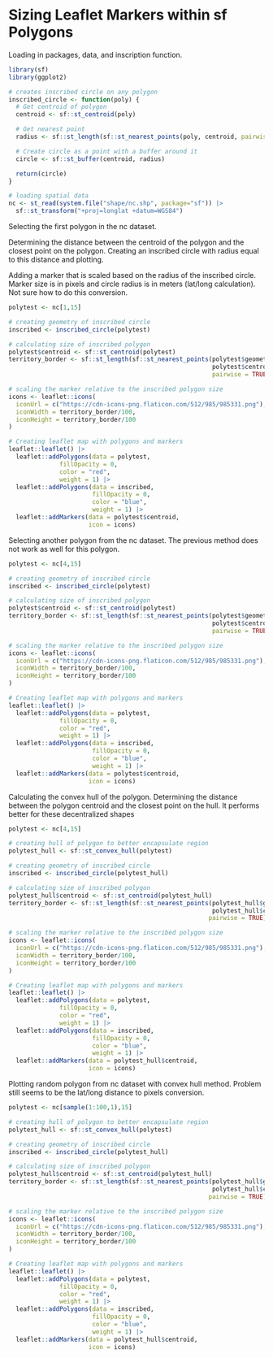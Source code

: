 # Sizing Leaflet Markers within sf Polygons

Loading in packages, data, and inscription function.

```r
library(sf)
library(ggplot2)

# creates inscribed circle on any polygon
inscribed_circle <- function(poly) {
  # Get centroid of polygon
  centroid <- sf::st_centroid(poly)

  # Get nearest point
  radius <- sf::st_length(sf::st_nearest_points(poly, centroid, pairwise = TRUE))

  # Create circle as a point with a buffer around it
  circle <- sf::st_buffer(centroid, radius)

  return(circle)
}

# loading spatial data
nc <- st_read(system.file("shape/nc.shp", package="sf")) |>
  sf::st_transform("+proj=longlat +datum=WGS84")
```

Selecting the first polygon in the nc dataset.

Determining the distance between the centroid of the polygon and the closest point on the polygon. Creating an inscribed circle with radius equal to this distance and plotting.

Adding a marker that is scaled based on the radius of the inscribed circle. Marker size is in pixels and circle radius is in meters (lat/long calculation). Not sure how to do this conversion.

```r
polytest <- nc[1,15]

# creating geometry of inscribed circle
inscribed <- inscribed_circle(polytest)

# calculating size of inscribed polygon
polytest$centroid <- sf::st_centroid(polytest)
territory_border <- sf::st_length(sf::st_nearest_points(polytest$geometry,
                                                        polytest$centroid,
                                                        pairwise = TRUE))

# scaling the marker relative to the inscribed polygon size
icons <- leaflet::icons(
  iconUrl = c("https://cdn-icons-png.flaticon.com/512/985/985331.png"),
  iconWidth = territory_border/100,
  iconHeight = territory_border/100
)

# Creating leaflet map with polygons and markers
leaflet::leaflet() |>
  leaflet::addPolygons(data = polytest,
              fillOpacity = 0,
              color = "red",
              weight = 1) |>
  leaflet::addPolygons(data = inscribed,
                       fillOpacity = 0,
                       color = "blue",
                       weight = 1) |>
  leaflet::addMarkers(data = polytest$centroid,
                      icon = icons)
```

Selecting another polygon from the nc dataset. The previous method does not work as well for this polygon.

```r
polytest <- nc[4,15]

# creating geometry of inscribed circle
inscribed <- inscribed_circle(polytest)

# calculating size of inscribed polygon
polytest$centroid <- sf::st_centroid(polytest)
territory_border <- sf::st_length(sf::st_nearest_points(polytest$geometry,
                                                        polytest$centroid,
                                                        pairwise = TRUE))

# scaling the marker relative to the inscribed polygon size
icons <- leaflet::icons(
  iconUrl = c("https://cdn-icons-png.flaticon.com/512/985/985331.png"),
  iconWidth = territory_border/100,
  iconHeight = territory_border/100
)

# Creating leaflet map with polygons and markers
leaflet::leaflet() |>
  leaflet::addPolygons(data = polytest,
              fillOpacity = 0,
              color = "red",
              weight = 1) |>
  leaflet::addPolygons(data = inscribed,
                       fillOpacity = 0,
                       color = "blue",
                       weight = 1) |>
  leaflet::addMarkers(data = polytest$centroid,
                      icon = icons)
```

Calculating the convex hull of the polygon. Determining the distance between the polygon centroid and the closest point on the hull. It performs better for these decentralized shapes

```r
polytest <- nc[4,15]

# creating hull of polygon to better encapsulate region
polytest_hull <- sf::st_convex_hull(polytest)

# creating geometry of inscribed circle
inscribed <- inscribed_circle(polytest_hull)

# calculating size of inscribed polygon
polytest_hull$centroid <- sf::st_centroid(polytest_hull)
territory_border <- sf::st_length(sf::st_nearest_points(polytest_hull$geometry,
                                                        polytest_hull$centroid,
                                                       pairwise = TRUE))

# scaling the marker relative to the inscribed polygon size
icons <- leaflet::icons(
  iconUrl = c("https://cdn-icons-png.flaticon.com/512/985/985331.png"),
  iconWidth = territory_border/100,
  iconHeight = territory_border/100
)

# Creating leaflet map with polygons and markers
leaflet::leaflet() |>
  leaflet::addPolygons(data = polytest,
              fillOpacity = 0,
              color = "red",
              weight = 1) |>
  leaflet::addPolygons(data = inscribed,
                       fillOpacity = 0,
                       color = "blue",
                       weight = 1) |>
  leaflet::addMarkers(data = polytest_hull$centroid,
                      icon = icons)
```

Plotting random polygon from nc dataset with convex hull method. Problem still seems to be the lat/long distance to pixels conversion.

```r
polytest <- nc[sample(1:100,1),15]

# creating hull of polygon to better encapsulate region
polytest_hull <- sf::st_convex_hull(polytest)

# creating geometry of inscribed circle
inscribed <- inscribed_circle(polytest_hull)

# calculating size of inscribed polygon
polytest_hull$centroid <- sf::st_centroid(polytest_hull)
territory_border <- sf::st_length(sf::st_nearest_points(polytest_hull$geometry,
                                                        polytest_hull$centroid,
                                                       pairwise = TRUE))

# scaling the marker relative to the inscribed polygon size
icons <- leaflet::icons(
  iconUrl = c("https://cdn-icons-png.flaticon.com/512/985/985331.png"),
  iconWidth = territory_border/100,
  iconHeight = territory_border/100
)

# Creating leaflet map with polygons and markers
leaflet::leaflet() |>
  leaflet::addPolygons(data = polytest,
              fillOpacity = 0,
              color = "red",
              weight = 1) |>
  leaflet::addPolygons(data = inscribed,
                       fillOpacity = 0,
                       color = "blue",
                       weight = 1) |>
  leaflet::addMarkers(data = polytest_hull$centroid,
                      icon = icons)
```
